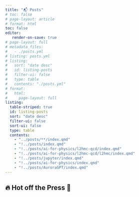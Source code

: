 ```yaml
---
title: "📬 Posts"
# toc: false
# page-layout: article
# format: html
toc: false
editor:
   render-on-save: true
# page-layout: full
# metadata_files:
#   - ./posts.yml
# listing: posts.yml
# listing:
#   sort: "date desc"
#   id: listing-posts
#   filter-ui: false
#   type: table
#   contents: "./posts.yml"
# format:
#   html:
#     page-layout: full
listing:
  table-striped: true
  id: listing-posts
  sort: "date desc"
  filter-ui: false
  sort-ui: false
  type: table
  contents:
    - "../posts/**/index.qmd"
    - "!../posts/index.qmd"
    - "!../posts/ai-for-physics/l2hmc-qcd/index.qmd"
    - "!../posts/ai-for-physics/l2hmc-qcd/l2hmc/index.qmd"
    - "!../posts/jupyter/index.qmd"
    - "!../posts/ai-for-physics/index.qmd"
    - "!../posts/AuroraGPT/index.qmd"
---
```


## 🔥 Hot off the Press 📰

:::: {.feature}

::: {#listing-posts}
:::

::::
